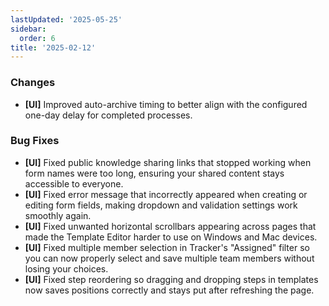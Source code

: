 ```yaml
---
lastUpdated: '2025-05-25'
sidebar:
  order: 6
title: '2025-02-12'
---
```


### Changes

- **[UI]** Improved auto-archive timing to better align with the configured one-day delay for completed processes.

### Bug Fixes

- **[UI]** Fixed public knowledge sharing links that stopped working when form names were too long, ensuring your shared content stays accessible to everyone.
- **[UI]** Fixed error message that incorrectly appeared when creating or editing form fields, making dropdown and validation settings work smoothly again.
- **[UI]** Fixed unwanted horizontal scrollbars appearing across pages that made the Template Editor harder to use on Windows and Mac devices.
- **[UI]** Fixed multiple member selection in Tracker's "Assigned" filter so you can now properly select and save multiple team members without losing your choices.
- **[UI]** Fixed step reordering so dragging and dropping steps in templates now saves positions correctly and stays put after refreshing the page.